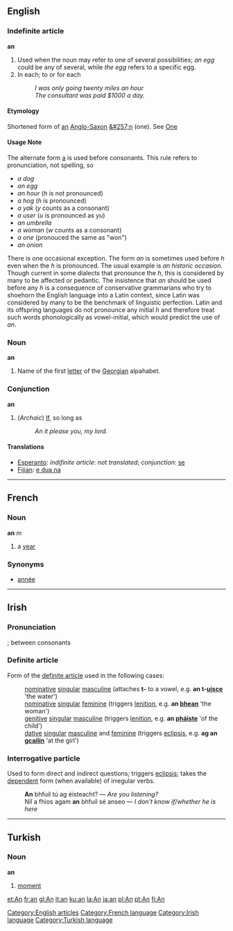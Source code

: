 ==English==

===Indefinite article===
'''an'''

# Used when the noun may refer to one of several possibilities; ''an egg'' could be any of several, while ''the egg'' refers to a specific egg.
# In each; to or for each
#: ''I was only going twenty miles an hour''
#: ''The consultant was paid $1000 a day.''

====Etymology====
Shortened form of [[an]] [[Anglo-Saxon]] [[&#257;n]] (one). See [[One]]
<!-- Second sense may have this etymology (?):
Derived from the preposition meaning "on"
-->

====Usage Note====

The alternate form [[a]] is used before consonants.  This rule refers to pronunciation, not spelling, so

* ''a dog''
* ''an egg''
* ''an hour'' (''h'' is not pronounced)
* ''a hog'' (''h'' is pronounced)
* ''a yak'' (''y'' counts as a consonant)
* ''a user'' (''u'' is pronounced as ''yu'')
* ''an umbrella''
* ''a woman'' (''w'' counts as a consonant)
* ''a one'' (pronouced the same as "won")
* ''an onion''

There is one occasional exception.  The form ''an'' is sometimes used before ''h'' even when the ''h'' is pronounced.  The usual example is ''an historic occasion.''  Though current in some dialects that pronounce the ''h'', this is considered by many to be affected or pedantic. The insistence that ''an'' should be used before any ''h'' is a consequence of conservative grammarians who try to shoehorn the English language into a Latin context, since Latin was considered by many to be the benchmark of linguistic perfection. Latin and its offspring languages do not pronounce any initial ''h'' and therefore treat such words phonologically as vowel-initial, which would predict the use of ''an''.

===Noun===
'''an'''

#Name of the first [[letter]] of the [[Georgian]] alpahabet.

===Conjunction===
'''an'''

# (''Archaic'') [[If]], so long as
#: ''An it please you, my lord.''

====Translations====
*[[Esperanto]]: ''indifinite article'': ''not translated''; ''conjunction'': [[se]]
*[[Fijian]]: [[e dua na]]

[[Category:English articles]]

----

==French==
===Noun===
'''an''' ''m''

# a [[year]]

===Synonyms===
*[[année]]

[[Category:French language]]
----

==Irish==
===Pronunciation===
{{IPA|[&#601;n]}}; between consonants {{IPA|[&#601;]}}

===Definite article===
Form of the [[definite article]] used in the following cases:
:[[nominative]] [[singular]] [[masculine]] (attaches '''t-''' to a vowel, e.g. '''an t-[[uisce]]''' 'the water')
:[[nominative]] [[singular]] [[feminine]] (triggers [[lenition]], e.g. '''an [[bean#Irish|bhean]]''' 'the woman')
:[[genitive]] [[singular]] [[masculine]] (triggers [[lenition]], e.g. '''an [[páiste|pháiste]]''' 'of the child')
:[[dative]] [[singular]] [[masculine]] and [[feminine]] (triggers [[eclipsis]], e.g. '''ag an [[cailín|gcailín]]''' 'at the girl')

===Interrogative particle===
Used to form direct and indirect questions; triggers [[eclipsis]]; takes the [[dependent]] form (when available) of irregular verbs.
:'''An''' bhfuil tú ag éisteacht? &mdash; ''Are you listening?''
:Níl a fhios agam '''an''' bhfuil sé anseo &mdash; ''I don't know if/whether he is here''

[[Category:Irish language]]
----

==Turkish==

===Noun===
'''an'''

#[[moment]]

[[Category:Turkish language]]

[[et:An]]
[[fr:an]]
[[gl:An]]
[[it:an]]
[[ku:an]]
[[la:An]]
[[ja:an]]
[[pl:An]]
[[pt:An]]
[[fi:An]]